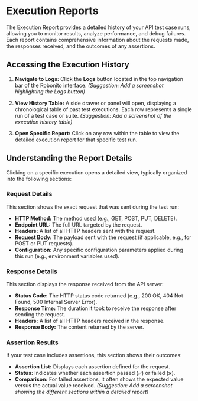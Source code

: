 # Execution Reports

The Execution Report provides a detailed history of your API test case runs, allowing you to monitor results, analyze performance, and debug failures. Each report contains comprehensive information about the requests made, the responses received, and the outcomes of any assertions.

## Accessing the Execution History

1.  **Navigate to Logs:** Click the **Logs** button located in the top navigation bar of the Robonito interface.
    *(Suggestion: Add a screenshot highlighting the Logs button)*

2.  **View History Table:** A side drawer or panel will open, displaying a chronological table of past test executions. Each row represents a single run of a test case or suite.
    *(Suggestion: Add a screenshot of the execution history table)*

3.  **Open Specific Report:** Click on any row within the table to view the detailed execution report for that specific test run.

## Understanding the Report Details

Clicking on a specific execution opens a detailed view, typically organized into the following sections:

### Request Details

This section shows the exact request that was sent during the test run:

-   **HTTP Method:** The method used (e.g., GET, POST, PUT, DELETE).
-   **Endpoint URL:** The full URL targeted by the request.
-   **Headers:** A list of all HTTP headers sent with the request.
-   **Request Body:** The payload sent with the request (if applicable, e.g., for POST or PUT requests).
-   **Configuration:** Any specific configuration parameters applied during this run (e.g., environment variables used).

### Response Details

This section displays the response received from the API server:

-   **Status Code:** The HTTP status code returned (e.g., 200 OK, 404 Not Found, 500 Internal Server Error).
-   **Response Time:** The duration it took to receive the response after sending the request.
-   **Headers:** A list of all HTTP headers received in the response.
-   **Response Body:** The content returned by the server.

### Assertion Results

If your test case includes assertions, this section shows their outcomes:

-   **Assertion List:** Displays each assertion defined for the request.
-   **Status:** Indicates whether each assertion passed (`✅`) or failed (`❌`).
-   **Comparison:** For failed assertions, it often shows the expected value versus the actual value received.
    *(Suggestion: Add a screenshot showing the different sections within a detailed report)*